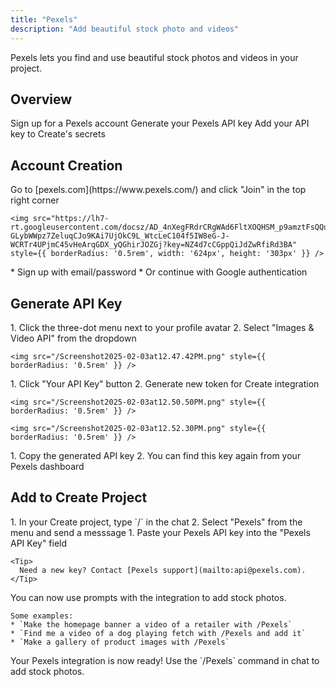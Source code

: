 ```yaml
---
title: "Pexels"
description: "Add beautiful stock photo and videos"
---
```


Pexels lets you find and use beautiful stock photos and videos in your project. 

## Overview

<CardGroup cols={2}>
  <Card title="Create Account" icon="user">
    Sign up for a Pexels account
  </Card>
  <Card title="Get API Key" icon="key">
    Generate your Pexels API key
  </Card>
  <Card title="Copy into Create" icon="plug">
    Add your API key to Create's secrets
  </Card>
</CardGroup>

## Account Creation

<Steps>
  <Step title="Visit Pexels Website">
    Go to [pexels.com](https://www.pexels.com/) and click "Join" in the top right corner
    
    <img src="https://lh7-rt.googleusercontent.com/docsz/AD_4nXegFRdrCRgWAd6FltXOQHSM_p9amztFsQQuGzAEJbKOoGCyPfBk-GLybWWpz7ZeluqCJo9KAi7UjOkC9L_WtcLeC104f5IW8eG-J-WCRTr4UPjmC45vHeArqGDX_yQGhirJOZGj?key=NZ4d7cCGppQiJdZwRfiRd3BA" style={{ borderRadius: '0.5rem', width: '624px', height: '303px' }} />
  </Step>

  <Step title="Choose Signup Method">
    * Sign up with email/password
    * Or continue with Google authentication
  </Step>
</Steps>

## Generate API Key

<Steps>
  <Step title="Access Account Settings">
    1. Click the three-dot menu next to your profile avatar
    2. Select "Images & Video API" from the dropdown
    
    <img src="/Screenshot2025-02-03at12.47.42PM.png" style={{ borderRadius: '0.5rem' }} />
  </Step>

  <Step title="Create New Token">
    1. Click "Your API Key" button
    2. Generate new token for Create integration
    
    <img src="/Screenshot2025-02-03at12.50.50PM.png" style={{ borderRadius: '0.5rem' }} />

    <img src="/Screenshot2025-02-03at12.52.30PM.png" style={{ borderRadius: '0.5rem' }} />
  </Step>

  <Step title="Copy Your Token">
    1. Copy the generated API key
    2. You can find this key again from your Pexels dashboard
  </Step>
</Steps>

## Add to Create Project

<Steps>
  <Step title="Add the integration">
    1. In your Create project, type `/` in the chat 
    2. Select "Pexels" from the menu and send a messsage
  </Step>

  <Step title="Add your API key">
    1. Paste your Pexels API key into the "Pexels API Key" field
    
    <Tip>
      Need a new key? Contact [Pexels support](mailto:api@pexels.com).
    </Tip>
  </Step>

  <Step title="Use it">
    You can now use prompts with the integration to add stock photos. 

    Some examples:
    * `Make the homepage banner a video of a retailer with /Pexels`
    * `Find me a video of a dog playing fetch with /Pexels and add it`
    * `Make a gallery of product images with /Pexels`
  </Step>
</Steps>

<Note type="success">
  Your Pexels integration is now ready! Use the `/Pexels` command in chat to add stock photos.
</Note>